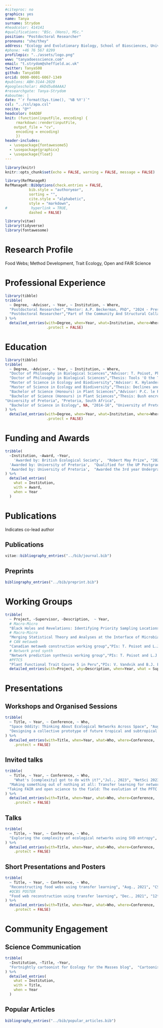 ```yaml
---
#citeproc: no
graphics: yes
name: Tanya
surname: Strydom
#headcolor: 414141
#qualifications: "BSc. (Hons), MSc."
position: "Postdoctoral Researcher"
pronouns: "she/they"
address: "Ecology and Evolutionary Biology, School of Biosciences, University of Sheffield"
#phone: +46 76 567 8299
profilepic: "../assets/logo.png"
www: "tanyadoesscience.com"
email: "t.strydom@sheffield.ac.uk"
twitter: TanyaS08
github: TanyaS08
orcid: 0000-0001-6067-1349
#publons: ABH-3144-2020
#googlescholar: AkDd5u8AAAAJ
#researchgate: Tanya-Strydom
#aboutme: |
date: "`r format(Sys.time(), '%B %Y')`"
csl: "../csl/apa.csl"
nocite: "@*"
headcolor: 04ADBF
knit: (function(inputFile, encoding) {
     rmarkdown::render(inputFile,
    output_file = "cv",
     encoding = encoding)
     })
header-includes:
  - \usepackage{fontawesome5}
  - \usepackage{graphicx}
  - \usepackage{float}
---
```


```r
library(knitr)
knitr::opts_chunk$set(echo = FALSE, warning = FALSE, message = FALSE)

library(RefManageR)
RefManageR::BibOptions(check.entries = FALSE,
           bib.style = "authoryear",
           sorting = "",
           cite.style = "alphabetic",
           style = "markdown",
#           hyperlink = TRUE,
           dashed = FALSE)

library(vitae)
library(tidyverse)
library(fontawesome)
```

# \faIcon{lightbulb} Research Profile

Food Webs; Method Development, Trait Ecology, Open and FAIR Science

# \faIcon{briefcase} Professional Experience

```r
library(tibble)
tribble(
  ~ Degree, ~Advisor, ~ Year, ~ Institution, ~ Where,
  "Postdoctoral Researcher","Mentor: A.P. Beckerman, PhD", "2024 - Present", "University of Sheffield", "Sheffield, UK",
  "Postdoctoral Researcher","Part of the Community And Structural Collapse During Mass Extinctions (CASCaDE) research team", "2024 - Present", "University of Sheffield", "Sheffield, UK"
) %>%
  detailed_entries(with=Degree, when=Year, what=Institution, where=Where, why=Advisor,
                   .protect = FALSE)
```

# \faIcon{graduation-cap} Education

```r
library(tibble)
tribble(
  ~ Degree, ~Advisor, ~ Year, ~ Institution, ~ Where,
  "Doctor of Philosophy in Biological Sciences","Advisor: T. Poisot, PhD", "2020-24", "Université de Montréal", "Montréal, Canada",
  "Doctor of Philosophy in Biological Sciences","Thesis: Tools 'O the Times: Understanding the common properties of species interaction networks across space", "2020-24", "Université de Montréal", "Montréal, Canada",
  "Master of Science in Ecology and Biodiversity","Advisor: K. Hylander, PhD", "2018-20", "Stockholms Universitet", "Stockholm, Sweden",
  "Master of Science in Ecology and Biodiversity","Thesis: Declines and increases in northern and southern plant populations after changes in the microclimate", "2018-20", "Stockholms Universitet", "Stockholm, Sweden",
  "Bachelor of Science (Honours) in Plant Sciences","Advisor: P.C. le Roux, PhD", "2017", "University of Pretoria", "Pretoria, South Africa",
  "Bachelor of Science (Honours) in Plant Sciences","Thesis: Bush encroachment in South Africa’s montane grasslands: the impact of \\textit{Leucosidea sericea} on microclimate and vegetation", "2017",
"University of Pretoria", "Pretoria, South Africa",
  "Bachelor of Science in Ecology", NA, "2014-16", "University of Pretoria", "Pretoria, South Africa"
) %>%
  detailed_entries(with=Degree, when=Year, what=Institution, where=Where, why=Advisor,
                   .protect = FALSE)
```

# \faIcon{award} Funding and Awards

```r

tribble(
  ~Institution, ~Award, ~Year,
    'Awarded by: British Ecological Society',  "Robert May Prize", "2022",
  'Awarded by: University of Pretoria',  "Qualified for the UP Postgraduate Masters Research Bursary", "2018",
  'Awarded by: University of Pretoria',  "Awarded the 3rd year Undergraduate Mentorship Bursary", "2016",
) %>%
  detailed_entries(
    what = Institution,
    with = Award,
    when = Year
  )

```

\newpage
# \faIcon{file-alt} Publications

\textbf{\textsuperscript{*}} Indicates co-lead author

\vspace{\baselineskip}
## **Publications**

```r
vitae::bibliography_entries("../bib/journal.bib")
```

\vspace{\baselineskip}
## **Preprints**

```r
bibliography_entries("../bib/preprint.bib")
```

<!--- 
\newpage
--->


# \faIcon{users} Working Groups

```r
tribble(
  ~ Project, ~Supervisor, ~Description,  ~ Year,
  # Macro-Micro
  "Black Holes and Revelations: Identifying Priority Sampling Locations for Local Food Webs in Canada","PIs: G. Dansereau, F. Banville, M. Catchen, and T. Strydom",NA, "2022",
  # Macro-Micro
  "Merging Statistical Theory and Analyses at the Interface of Microbial and ‘Macrobial’ Ecology","PIs: M. Liebold, P. Peres-Neto, and E. Thebault ",NA, "2022",
  # CAN metaweb
  "Canadian metaweb construction working group","PIs: T. Poisot and L.J. Pollock",NA, "2021",
  # Network pred synth
  "Network prediction synthesis working group","PIs: T. Poisot and L.J. Pollock",NA, "2020",
  #PFTC5
  "Plant Functional Trait Course 5 in Peru","PIs: V. Vandvik and B.J. Enquist",NA, "2020") %>%
  detailed_entries(with=Project, why=Description, when=Year, what = Supervisor)


```

<!--- 
# \faIcon{chalkboard} Fellowships and Internships

```r

tribble(
  ~Institution, ~Title, ~Year, ~Job,
    
  'Computational Biodiversity Science and Services  (BIOS\\textsuperscript{2}) training program',  "BIOS\\textsuperscript{2} Fellow", "2021-23", NA,
  # LIVING DATA
  "Canadian Institute of Ecology and Evolution, Birds Canada", "Living Data Internship", "2022", "Data archiving for the Piping Plovers conservation pjoject",
  'University of Bergen',  "UiB Internship", "2020", "Website development for the Plants Functional Courses website. This included content creation as well as some front end development",
  'University of Pretoria',  "3rd year Undergraduate Mentorship Program", "2016", "Worked as an assistant within the M. Robertson lab. This included the sorting and identification of pitfall trap samples as well as extracting information from databases"
) %>%
  detailed_entries(
    what = Institution,
    with = Title,
    when = Year,
    why = Job,
    .protect = FALSE
  )

```
--->

# \faIcon{chalkboard-teacher} Presentations

\vspace{\baselineskip}

## **Workshops and Organised Sessions**

```r

tribble(
  ~ Title, ~ Year, ~ Conference, ~ Who,
  "Space Oddity: Thinking About Ecological Networks Across Space", "Aug., 2022", "ESA/CSEE Meeting","Francis Banville, Gabriel Dansereau, \\textbf{Tanya Strydom}",
  "Designing a collective prototype of future tropical and subtropical science", "Jul., 2021", "ATBC Annual Meeting","Gracielle Higino, Mickey Boakye, Norma Forero, \\textbf{Tanya Strydom}"
) %>%
  detailed_entries(with=Title, when=Year, what=Who, where=Conference,
    .protect = FALSE)

```

\vspace{\baselineskip}
## **Invited talks**

```r

tribble(
  ~ Title, ~ Year, ~ Conference, ~ Who,
    "What's [complexity] got to do with it?","Jul., 2023", "NetSci 2023", "\\textbf{Tanya Strydom}",
  "Making something out of nothing at all: Transfer learning for network prediction","Apr., 2022", "ML4MS mini-conference", "\\textbf{Tanya Strydom}",
 "Taking FAIR and open science to the field: The evolution of the PFTC field course","Oct., 2020", "Living Norway Colloquium", "\\textbf{Tanya Strydom} alongside Aud H. Halbritter, 109 PFTC Participants",
) %>%
  detailed_entries(with=Title, when=Year, what=Who, where=Conference,
    .protect = FALSE)

```
\vspace{\baselineskip}
## **Talks**

```r

tribble(
  ~ Title, ~ Year, ~ Conference, ~ Who,
  "Exploring the complexity of ecological networks using SVD entropy", "Dec., 2020", "11th Annual QCBS Symposium", "\\textbf{Tanya Strydom}, Giulio V. Dalla Riva and Timothée Poisot",
) %>%
  detailed_entries(with=Title, when=Year, what=Who, where=Conference,
    .protect = FALSE)

```

\vspace{\baselineskip}
## **Short Presentations and Posters**

```r

tribble(
  ~ Title, ~ Year, ~ Conference, ~ Who,
  "Reconstructing food webs using transfer learning", "Aug., 2021", "CSEE-SCEE Annual Meeting", "\\textbf{Tanya Strydom}, Salomé Bouskila and Timothée Poisot",
  #QCBS POSTER
  "Food web reconstruction using transfer learning", "Dec., 2021", "12th Annual QCBS Symposium", "\\textbf{Tanya Strydom}, Salomé Bouskila and Timothée Poisot",
) %>%
  detailed_entries(with=Title, when=Year, what=Who, where=Conference,
    .protect = FALSE)

```

<!--- 
# Teaching
\vspace{\baselineskip}
## **Workshops**

```r

tribble(
  ~ Title, ~Points, ~ Year, ~ Conference, ~ Where,
  "(un)Reproducibility Detox - Package and Dependency Management","Gracielle Higino, Andrew MacDonald, \\textbf{Tanya Strydom}", "Nov., 2021", "BIOS$^2$", "Virtual"
) %>%
  detailed_entries(with=Title, when=Year, what=Conference, where=Where, why=Points,
    .protect = FALSE)

```

--->

\newpage
# \faIcon{comments} Community Engagement
\vspace{\baselineskip}
## **Science Communication**

```r

tribble(
  ~Institution, ~Title, ~Year,
  "Fortnightly cartoonist for Ecology for the Masses blog",  "Cartoonist", "2020 - 2022",
) %>%
  detailed_entries(
    what = Institution,
    with = Title,
    when = Year
  )

```
\vspace{\baselineskip}
## **Popular Articles**

```r
bibliography_entries("../bib/popular_articles.bib")
```

<!--chapter:end:CV.Rmd-->
